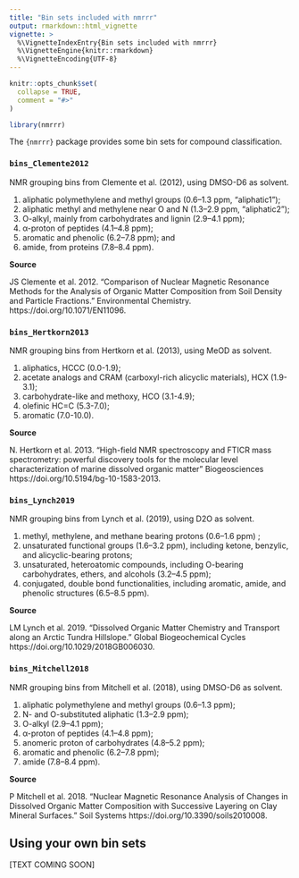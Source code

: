 ```yaml
---
title: "Bin sets included with nmrrr"
output: rmarkdown::html_vignette
vignette: >
  %\VignetteIndexEntry{Bin sets included with nmrrr}
  %\VignetteEngine{knitr::rmarkdown}
  %\VignetteEncoding{UTF-8}
---
```


```r
knitr::opts_chunk$set(
  collapse = TRUE,
  comment = "#>"
)
```

```r
library(nmrrr)
```

The `{nmrrr}` package provides some bin sets for compound classification.

### `bins_Clemente2012`

NMR grouping bins from Clemente et al. (2012), using DMSO-D6 as solvent. 

1. aliphatic polymethylene and methyl groups (0.6–1.3 ppm, “aliphatic1”); 
2. aliphatic methyl and methylene near O and N (1.3–2.9 ppm, “aliphatic2”); 
3. O-alkyl, mainly from carbohydrates and lignin (2.9–4.1 ppm); 
4. α-proton of peptides (4.1–4.8 ppm); 
5. aromatic and phenolic (6.2–7.8 ppm); and 
6. amide, from proteins (7.8–8.4 ppm).

**Source**

JS Clemente et al. 2012. “Comparison of Nuclear Magnetic Resonance Methods for the Analysis of Organic Matter Composition from Soil Density and Particle Fractions.” Environmental Chemistry. https://doi.org/10.1071/EN11096.



### `bins_Hertkorn2013`

NMR grouping bins from Hertkorn et al. (2013), using MeOD as solvent. 

1. aliphatics, HCCC (0.0-1.9); 
2. acetate analogs and CRAM (carboxyl-rich alicyclic materials), HCX (1.9-3.1); 
3. carbohydrate-like and methoxy, HCO (3.1-4.9); 
4. olefinic HC=C (5.3-7.0); 
5. aromatic (7.0-10.0).

**Source**

N. Hertkorn et al. 2013. "High-field NMR spectroscopy and FTICR mass spectrometry: powerful discovery tools for the molecular level characterization of marine dissolved organic matter" Biogeosciences https://doi.org/10.5194/bg-10-1583-2013.


### `bins_Lynch2019`

NMR grouping bins from Lynch et al. (2019), using D2O as solvent. 

1. methyl, methylene, and methane bearing protons (0.6–1.6 ppm) ; 
2. unsaturated functional groups (1.6–3.2 ppm), including ketone, benzylic, and alicyclic-bearing protons; 
3. unsaturated, heteroatomic compounds, including O-bearing carbohydrates, ethers, and alcohols (3.2–4.5 ppm); 
4. conjugated, double bond functionalities, including aromatic, amide, and phenolic structures (6.5–8.5 ppm).

**Source**

LM Lynch et al. 2019. “Dissolved Organic Matter Chemistry and Transport along an Arctic Tundra Hillslope.” Global Biogeochemical Cycles https://doi.org/10.1029/2018GB006030.

### `bins_Mitchell2018`

NMR grouping bins from Mitchell et al. (2018), using DMSO-D6 as solvent. 

1. aliphatic polymethylene and methyl groups (0.6–1.3 ppm); 
2. N- and O-substituted aliphatic (1.3–2.9 ppm); 
3. O-alkyl (2.9–4.1 ppm); 
4. α-proton of peptides (4.1–4.8 ppm); 
5. anomeric proton of carbohydrates (4.8–5.2 ppm); 
6. aromatic and phenolic (6.2–7.8 ppm); 
7. amide (7.8–8.4 ppm).

**Source**

P Mitchell et al. 2018. “Nuclear Magnetic Resonance Analysis of Changes in Dissolved Organic Matter Composition with Successive Layering on Clay Mineral Surfaces.” Soil Systems https://doi.org/10.3390/soils2010008.


## Using your own bin sets

[TEXT COMING SOON]
